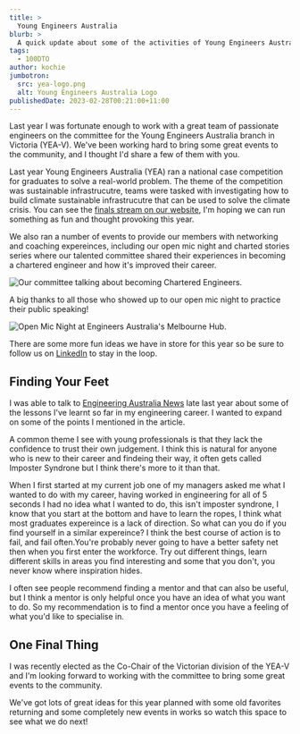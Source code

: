 ```yaml
---
title: >
  Young Engineers Australia
blurb: >
  A quick update about some of the activities of Young Engineers Australia.
tags:
  - 100DTO
author: kochie
jumbotron:
  src: yea-logo.png
  alt: Young Engineers Australia Logo
publishedDate: 2023-02-28T00:21:00+11:00
---
```


Last year I was fortunate enough to work with a great team of passionate
engineers on the committee for the Young Engineers Australia branch in Victoria
(YEA-V). We've been working hard to bring some great events to the community,
and I thought I'd share a few of them with you.

Last year Young Engineers Australia (YEA) ran a national case competition for
graduates to solve a real-world problem. The theme of the competition was
sustainable infrastrucutre, teams were tasked with investigating how to build
climate sustainable infrastrucutre that can be used to solve the climate crisis.
You can see the
[finals stream on our website](https://yea.engineersaustralia.org.au/yea-case-competition-2022),
I'm hoping we can run something as fun and thought provoking this year.

We also ran a number of events to provide our members with networking and
coaching expereinces, including our open mic night and charted stories series
where our talented committee shared their experiences in becoming a chartered
engineer and how it's improved their career.

![Our committee talking about becoming Chartered Engineers.](./charted_event.jpg?height=1536&width=2048)

A big thanks to all those who showed up to our open mic night to practice their
public speaking!

![Open Mic Night at Engineers Australia's Melbourne Hub.](./open_mic_night.jpg?height=1512&width=2016)

There are some more fun ideas we have in store for this year so be sure to
follow us on [LinkedIn](https://www.linkedin.com/company/yeav/) to stay in the
loop.

## Finding Your Feet

I was able to talk to
[Engineering Australia News](https://www.engineersaustralia.org.au/news-and-media/2022/11/meet-robert-koch-graduate-member-and-software-engineer)
late last year about some of the lessons I've learnt so far in my engineering
career. I wanted to expand on some of the points I mentioned in the article.

A common theme I see with young professionals is that they lack the confidence
to trust their own judgement. I think this is natural for anyone who is new to
their career and findeing their way, it often gets called Imposter Syndrone but
I think there's more to it than that.

When I first started at my current job one of my managers asked me what I wanted
to do with my career, having worked in engineering for all of 5 seconds I had no
idea what I wanted to do, this isn't imposter syndrone, I know that you start at
the bottom and have to learn the ropes, I think what most graduates expereince
is a lack of direction. So what can you do if you find yourself in a similar
expereince? I think the best course of action is to fail, and fail often.You're
probably never going to have a better safety net then when you first enter the
workforce. Try out different things, learn different skills in areas you find
interesting and some that you don't, you never know where inspiration hides.

I often see people recommend finding a mentor and that can also be useful, but I
think a mentor is only helpful once you have an idea of what you want to do. So
my recommendation is to find a mentor once you have a feeling of what you'd like
to specialise in.

## One Final Thing

I was recently elected as the Co-Chair of the Victorian division of the YEA-V
and I'm looking forward to working with the committee to bring some great events
to the community.

We've got lots of great ideas for this year planned with some old favorites
returning and some completely new events in works so watch this space to see
what we do next!
